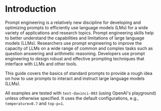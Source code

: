 # Introduction

Prompt engineering is a relatively new discipline for developing and optimizing prompts to efficiently use language models (LMs) for a wide variety of applications and research topics. Prompt engineering skills help to better understand the capabilities and limitations of large language models (LLMs). Researchers use prompt engineering to improve the capacity of LLMs on a wide range of common and complex tasks such as question answering and arithmetic reasoning. Developers use prompt engineering to design robust and effective prompting techniques that interface with LLMs and other tools.

This guide covers the basics of standard prompts to provide a rough idea on how to use prompts to interact and instruct large language models (LLMs). 

All examples are tested with `text-davinci-003` (using OpenAI's playground) unless otherwise specified. It uses the default configurations, e.g., `temperature=0.7` and `top-p=1`.


<Cards num={6}>
  <Card
    arrow
    title="Basic Prompts"
    href="/introduction/basics">
  </Card>
  <Card
    arrow
    title="LLM Settings"
    href="/introduction/settings">
  </Card>
  <Card
    arrow
    title="Standard Prompts"
    href="/introduction/standard">
  </Card>
  <Card
    arrow
    title="Prompt Elements"
    href="/introduction/elements">
  </Card>
  <Card
    arrow
    title="General Tips for Designing Prompts"
    href="/introduction/tips">
  </Card>
  <Card
    arrow
    title="Examples of Prompts"
    href="/introduction/examples">
  </Card>
</Cards>